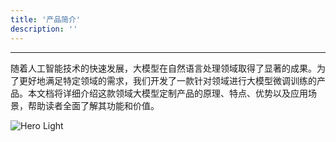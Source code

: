 ```yaml
---
title: '产品简介'
description: ''
---
```


---
随着人工智能技术的快速发展，大模型在自然语言处理领域取得了显著的成果。为了更好地满足特定领域的需求，我们开发了一款针对领域进行大模型微调训练的产品。本文档将详细介绍这款领域大模型定制产品的原理、特点、优势以及应用场景，帮助读者全面了解其功能和价值。

<img
  className="block dark:hidden"
  src="../images/home1.png"
  alt="Hero Light"
/>